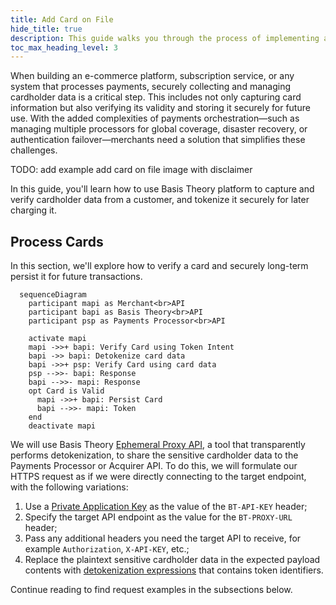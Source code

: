 ```yaml
---
title: Add Card on File
hide_title: true
description: This guide walks you through the process of implementing an Add Card on File experience using secure Elements.
toc_max_heading_level: 3
---
```



<Intro
  title="Add Card on File"
  caption="Implement an Add Card on File experience using secure Elements to collect and verify cards."
/>

When building an e-commerce platform, subscription service, or any system that processes payments, securely collecting and managing cardholder data is a critical step. This includes not only capturing card information but also verifying its validity and storing it securely for future use. With the added complexities of payments orchestration—such as managing multiple processors for global coverage, disaster recovery, or authentication failover—merchants need a solution that simplifies these challenges.

TODO: add example add card on file image with disclaimer

In this guide, you'll learn how to use Basis Theory platform to capture and verify cardholder data from a customer, and tokenize it securely for later charging it.

<GettingStartedSection />

<CollectCardsSection />

## Process Cards

In this section, we'll explore how to verify a card and securely long-term persist it for future transactions.

```mermaid
  sequenceDiagram
    participant mapi as Merchant<br>API
    participant bapi as Basis Theory<br>API
    participant psp as Payments Processor<br>API

    activate mapi
    mapi ->>+ bapi: Verify Card using Token Intent
    bapi ->> bapi: Detokenize card data
    bapi ->>+ psp: Verify Card using card data
    psp -->>- bapi: Response
    bapi -->>- mapi: Response
    opt Card is Valid
      mapi ->>+ bapi: Persist Card
      bapi -->>- mapi: Token
    end
    deactivate mapi
```

We will use Basis Theory [Ephemeral Proxy API](/docs/api/proxies/ephemeral-proxy), a tool that transparently performs detokenization, to share the sensitive cardholder data to the Payments Processor or Acquirer API. To do this, we will formulate our HTTPS request as if we were directly connecting to the target endpoint, with the following variations:

1. Use a [Private Application Key](#private-application) as the value of the `BT-API-KEY` header;
2. Specify the target API endpoint as the value for the `BT-PROXY-URL` header;
3. Pass any additional headers you need the target API to receive, for example `Authorization`, `X-API-KEY`, etc.;
4. Replace the plaintext sensitive cardholder data in the expected payload contents with [detokenization expressions](/docs/expressions/detokenization) that contains token identifiers.

Continue reading to find request examples in the subsections below.

<PrivateApplicationSection />

<VerifyCardSection />

<PersistCardSection />
